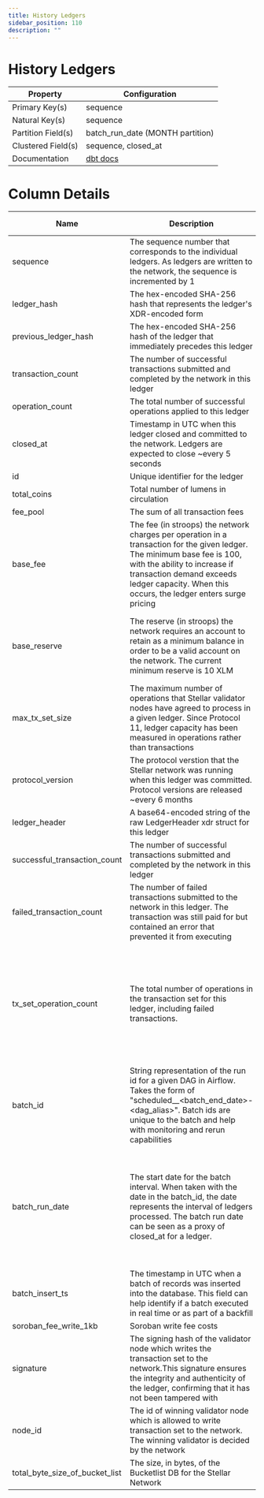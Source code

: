```yaml
---
title: History Ledgers
sidebar_position: 110
description: ""
---
```


# History Ledgers

<div className="data-dictionary-table">

| Property | Configuration |
| --- | --- |
| Primary Key(s) | sequence |
| Natural Key(s) | sequence |
| Partition Field(s) | batch_run_date (MONTH partition) |
| Clustered Field(s) | sequence, closed_at |
| Documentation | [dbt docs](https://hubble-261722.appspot.com/#!/source/source.stellar_dbt_public.crypto_stellar.history_ledgers) |

</div>

# Column Details

<div className="data-dictionary-table">

| Name | Description | Data Type | Domain Values | Required? | Notes |
| --- | --- | --- | --- | --- | --- |
| sequence | The sequence number that corresponds to the individual ledgers. As ledgers are written to the network, the sequence is incremented by 1 | integer |  | Yes |  |
| ledger_hash | The hex-encoded SHA-256 hash that represents the ledger's XDR-encoded form | string |  | Yes |  |
| previous_ledger_hash | The hex-encoded SHA-256 hash of the ledger that immediately precedes this ledger | string |  | No |  |
| transaction_count | The number of successful transactions submitted and completed by the network in this ledger | integer |  | Yes | Defaults to 0 |
| operation_count | The total number of successful operations applied to this ledger | integer |  | Yes | Defaults to 0 |
| closed_at | Timestamp in UTC when this ledger closed and committed to the network. Ledgers are expected to close ~every 5 seconds | timestamp |  | Yes |  |
| id | Unique identifier for the ledger | integer |  | Yes |  |
| total_coins | Total number of lumens in circulation | integer |  | Yes |  |
| fee_pool | The sum of all transaction fees | integer |  | Yes |  |
| base_fee | The fee (in stroops) the network charges per operation in a transaction for the given ledger. The minimum base fee is 100, with the ability to increase if transaction demand exceeds ledger capacity. When this occurs, the ledger enters surge pricing | integer |  | Yes | The stroop is the fractional representation of a lumen (XLM). 1 stroop is 0.0000001 XLM. |
| base_reserve | The reserve (in stroops) the network requires an account to retain as a minimum balance in order to be a valid account on the network. The current minimum reserve is 10 XLM | integer | 5000000 100000000 | Yes | The stroop is the fractional representation of a lumen (XLM). 1 stroop is 0.0000001 XLM. |
| max_tx_set_size | The maximum number of operations that Stellar validator nodes have agreed to process in a given ledger. Since Protocol 11, ledger capacity has been measured in operations rather than transactions | integer | 50 - original max 500 1000 - current max | Yes |  |
| protocol_version | The protocol verstion that the Stellar network was running when this ledger was committed. Protocol versions are released ~every 6 months | integer | integers 1 - 19 (will increment) | Yes | Defaults to 0 |
| ledger_header | A base64-encoded string of the raw LedgerHeader xdr struct for this ledger | bytes |  | No |  |
| successful_transaction_count | The number of successful transactions submitted and completed by the network in this ledger | integer |  | No |  |
| failed_transaction_count | The number of failed transactions submitted to the network in this ledger. The transaction was still paid for but contained an error that prevented it from executing | integer |  | No |  |
| tx_set_operation_count | The total number of operations in the transaction set for this ledger, including failed transactions. | integer |  | No | Transactions on Stellar are atomic. If one of the operations within a transaction set fails, the entire transaction will failed, including any other operations. |
| batch_id | String representation of the run id for a given DAG in Airflow. Takes the form of "scheduled\_\_\<batch_end_date>-\<dag_alias>". Batch ids are unique to the batch and help with monitoring and rerun capabilities | string |  | Yes |  |
| batch_run_date | The start date for the batch interval. When taken with the date in the batch_id, the date represents the interval of ledgers processed. The batch run date can be seen as a proxy of closed_at for a ledger. | datetime |  | Yes | The table is partitioned on batch_run_date. It is recommended to always include the batch_run_date in the filter if possible to help reduce query cost. |
| batch_insert_ts | The timestamp in UTC when a batch of records was inserted into the database. This field can help identify if a batch executed in real time or as part of a backfill | timestamp |  | Yes |  |
| soroban_fee_write_1kb | Soroban write fee costs | integer |  | No |  |
| signature | The signing hash of the validator node which writes the transaction set to the network.This signature ensures the integrity and authenticity of the ledger, confirming that it has not been tampered with | string |  | Yes |  |
| node_id | The id of winning validator node which is allowed to write transaction set to the network. The winning validator is decided by the network | string |  | Yes |  |
| total_byte_size_of_bucket_list | The size, in bytes, of the Bucketlist DB for the Stellar Network | integer |  | Yes |  |

</div>
